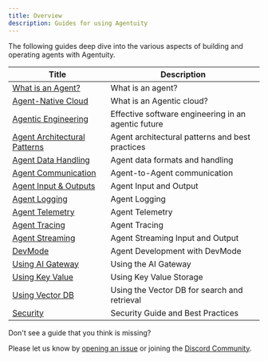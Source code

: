 ```yaml
---
title: Overview
description: Guides for using Agentuity
---
```


The following guides deep dive into the various aspects of building and operating agents with Agentuity.


| Title | Description |
|-------|-------------|
| [What is an Agent?](/Guides/what-is-an-agent) | What is an agent? |
| [Agent-Native Cloud](/Guides/agent-native-cloud) | What is an Agentic cloud? |
| [Agentic Engineering](/Guides/agent-engineering) | Effective software engineering in an agentic future |
| [Agent Architectural Patterns](/Guides/agent-patterns) | Agent architectural patterns and best practices |
| [Agent Data Handling](/Guides/agent-data-handling) | Agent data formats and handling |
| [Agent Communication](/Guides/agent-communication) | Agent-to-Agent communication |
| [Agent Input & Outputs](/Guides/agent-io) | Agent Input and Output |
| [Agent Logging](/Guides/agent-logging) | Agent Logging |
| [Agent Telemetry](/Guides/agent-telemetry) | Agent Telemetry |
| [Agent Tracing](/Guides/agent-tracing) | Agent Tracing |
| [Agent Streaming](/Guides/agent-streaming) | Agent Streaming Input and Output |
| [DevMode](/Guides/devmode) | Agent Development with DevMode |
| [Using AI Gateway](/Guides/ai-gateway) | Using the AI Gateway |
| [Using Key Value](/Guides/key-value) | Using Key Value Storage |
| [Using Vector DB](/Guides/vector-db) | Using the Vector DB for search and retrieval |
| [Security](/Guides/security) | Security Guide and Best Practices |

<Callout type="info">
Don't see a guide that you think is missing?

Please let us know by [opening an issue](https://github.com/agentuity/docs/issues/new) or joining the [Discord Community](https://discord.gg/agentuity).
</Callout>